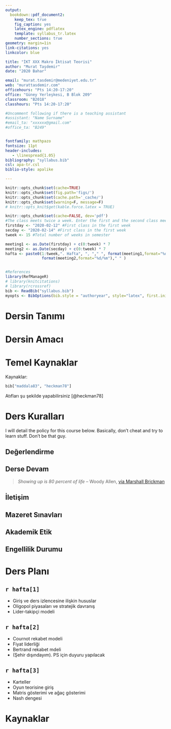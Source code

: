 ```yaml
---
output: 
  bookdown::pdf_document2:
    keep_tex: true
    fig_caption: yes
    latex_engine: pdflatex
    template: syllabus_tr.latex
    number_sections: true
geometry: margin=1in
link-citations: yes
linkcolor: blue

title: "İKT XXX Makro İktisat Teorisi"
author: "Murat Taşdemir"
date: "2020 Bahar"

email: "murat.tasdemir@medeniyet.edu.tr"
web: "murattasdemir.com"
officehours: "Pts 14:20-17:20"
office: "Güney Yerleşkesi, B Blok 209"
classroom: "B2018"
classhours: "Pts 14:20-17:20"

#Uncomment following if there is a teaching assistant
#assistant: "Name Surname" 
#email_ta: "xxxxxx@gmail.com"
#office_ta: "B249"


fontfamily: mathpazo
fontsize: 11pt
header-includes:
   - \linespread{1.05}
bibliography: "syllabus.bib"
csl: apa-tr.csl
biblio-style: apalike

---
```


```r
knitr::opts_chunk$set(cache=TRUE)
knitr::opts_chunk$set(fig.path='figs/')
knitr::opts_chunk$set(cache.path='_cache/')
knitr::opts_chunk$set(warning=F, message=F)
# knitr::opts_knit$get(kable.force.latex = TRUE)
```



```r
knitr::opts_chunk$set(cache=FALSE, dev='pdf')
#The class meets twice a week. Enter the first and the second class meeting days in the first week
firstday <- "2020-02-12" #First class in the first week
secday <- "2020-02-14" #First class in the first week
tweek <- 15 #Total number of weeks in semester

meeting1 <- as.Date(firstday) + c(0:tweek) * 7
meeting2 <- as.Date(secday) + c(0:tweek) * 7
hafta <- paste0(1:tweek,". Hafta", ", "," ", format(meeting1,format="%d/%m")," ve ",
                format(meeting2,format="%d/%m")," " )


#References 
library(RefManageR)
# library(knitcitations)
# library(rcrossref)
bib <- ReadBib("syllabus.bib")
myopts <- BibOptions(bib.style = "authoryear", style="latex", first.inits=FALSE, max.names = 20)

```

# Dersin Tanımı

# Dersin Amacı


# Temel Kaynaklar

Kaynaklar:

```r
bib["maddala83", "heckman78"]
``` 

Atıfları şu şekilde yapabilirsiniz  [@heckman78] 

# Ders Kuralları

I will detail the policy for this course below. Basically, don't cheat and try to learn stuff. Don't be that guy.

## Değerlendirme


## Derse Devam


> *Showing up is 80 percent of life* -- Woody Allen, [via Marshall Brickman](http://quoteinvestigator.com/2013/06/10/showing-up/#note-6553-1)

## İletişim


## Mazeret Sınavları


## Akademik Etik


## Engellilik Durumu


\newpage

# Ders Planı


## `r hafta[1]`  
 * Giriş ve ders izlencesine ilişkin hususlar
 * Oligopol piyasaları ve stratejik davranış
 * Lider-takipçi modeli

## `r hafta[2]`
 * Cournot rekabet modeli
 * Fiyat liderliği
 * Bertrand rekabet mdeli
 * \textcolor{red}{\textbf{Cuma ders yok}} (Şehir dışındayım). PS için duyuru yapılacak

## `r hafta[3]` 
 * Karteller
 * Oyun teorisine giriş
 * Matris gösterimi ve ağaç gösterimi
 * Nash dengesi

# Kaynaklar

